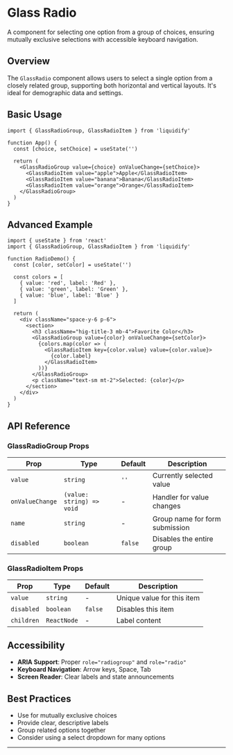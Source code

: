 # Glass Radio

A component for selecting one option from a group of choices, ensuring mutually exclusive selections with accessible keyboard navigation.

## Overview

The `GlassRadio` component allows users to select a single option from a closely related group, supporting both horizontal and vertical layouts. It's ideal for demographic data and settings.

## Basic Usage

```tsx
import { GlassRadioGroup, GlassRadioItem } from 'liquidify'

function App() {
  const [choice, setChoice] = useState('')

  return (
    <GlassRadioGroup value={choice} onValueChange={setChoice}>
      <GlassRadioItem value="apple">Apple</GlassRadioItem>
      <GlassRadioItem value="banana">Banana</GlassRadioItem>
      <GlassRadioItem value="orange">Orange</GlassRadioItem>
    </GlassRadioGroup>
  )
}
```

## Advanced Example

```tsx
import { useState } from 'react'
import { GlassRadioGroup, GlassRadioItem } from 'liquidify'

function RadioDemo() {
  const [color, setColor] = useState('')

  const colors = [
    { value: 'red', label: 'Red' },
    { value: 'green', label: 'Green' },
    { value: 'blue', label: 'Blue' }
  ]

  return (
    <div className="space-y-6 p-6">
      <section>
        <h3 className="hig-title-3 mb-4">Favorite Color</h3>
        <GlassRadioGroup value={color} onValueChange={setColor}>
          {colors.map(color => (
            <GlassRadioItem key={color.value} value={color.value}>
              {color.label}
            </GlassRadioItem>
          ))}
        </GlassRadioGroup>
        <p className="text-sm mt-2">Selected: {color}</p>
      </section>
    </div>
  )
}
```

## API Reference

### GlassRadioGroup Props

| Prop           | Type                     | Default | Description                    |
| -------------- | ------------------------ | ------- | ------------------------------ |
| `value`        | `string`                 | `''`    | Currently selected value       |
| `onValueChange`| `(value: string) => void`| -       | Handler for value changes      |
| `name`         | `string`                 | -       | Group name for form submission |
| `disabled`     | `boolean`                | `false` | Disables the entire group      |

### GlassRadioItem Props

| Prop       | Type      | Default | Description                |
| ---------- | --------- | ------- | -------------------------- |
| `value`    | `string`  | -       | Unique value for this item |
| `disabled` | `boolean` | `false` | Disables this item         |
| `children` | `ReactNode` | -     | Label content              |

## Accessibility

- **ARIA Support**: Proper `role="radiogroup"` and `role="radio"`
- **Keyboard Navigation**: Arrow keys, Space, Tab
- **Screen Reader**: Clear labels and state announcements

## Best Practices

- Use for mutually exclusive choices
- Provide clear, descriptive labels
- Group related options together
- Consider using a select dropdown for many options

---